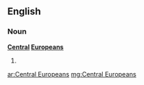 ==English==

===Noun===
'''[[central|Central]] [[Europeans]]'''

# {{plural of|Central European}}

[[ar:Central Europeans]]
[[mg:Central Europeans]]